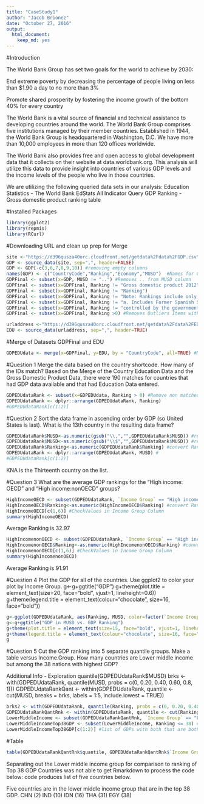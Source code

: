 ```yaml
---
title: "CaseStudy1"
author: "Jacob Brionez"
date: "October 27, 2016"
output: 
  html_document:
    keep_md: yes
---
```

#Introduction

The World Bank Group has set two goals for the world to achieve by 2030:

End extreme poverty by decreasing the percentage of people living on less than $1.90 a day to no more than 3%

Promote shared prosperity by fostering the income growth of the bottom 40% for every country

The World Bank is a vital source of financial and technical assistance to developing countries around the world. The World Bank Group comprises five institutions managed by their member countries.
Established in 1944, the World Bank Group is headquartered in Washington, D.C. We have more than 10,000 employees
in more than 120 offices worldwide.

The World Bank also provides free and open access to global development data that it collects on their website
at data.worldbank.org.  This analysis will utilize this data to provide insight into countries of various GDP
levels and the income levels of the people who live in those countries.  

We are utilizing the following queried data sets in our analysis:
Education Statistics - The World Bank EdStats All Indicator Query
GDP Ranking - Gross domestic product ranking table


#Installed Packages
```r
library(ggplot2)
library(repmis)
library(RCurl)
```

#Downloading URL and clean up prep for Merge
```r
site <-"https://d396qusza40orc.cloudfront.net/getdata%2Fdata%2FGDP.csv"
GDP <- source_data(site, sep=",", header=FALSE)
GDP <- GDP[-c(3,6,7,8,9,10)] #removing empty columns
names(GDP) <- c("CountryCode","Ranking","Economy","MUSD")  #Names for Columns
GDPFinal <- subset(x=GDP, MUSD != "..") #Removes .. from MUSD column
GDPFinal <- subset(x=GDPFinal, Ranking != "Gross domestic product 2012")
GDPFinal <- subset(x=GDPFinal, Ranking != "Ranking")
GDPFinal <- subset(x=GDPFinal, Ranking != "Note: Rankings include only those economies with confirmed GDP estimates. Figures in italics are for 2011 or 2010.")
GDPFinal <- subset(x=GDPFinal, Ranking != "a. Includes Former Spanish Sahara.  b. Excludes South Sudan  c. Covers mainland Tanzania only. d. Data are for the area")
GDPFinal <- subset(x=GDPFinal, Ranking != "controlled by the government of the Republic of Cyprus.   e. Excludes Abkhazia and South Ossetia.  f. Excludes Transnistria.")
GDPFinal <- subset(x=GDPFinal, Ranking >0) #Removes Outliers Items with no MUSD or that are not countries

urladdress <-"https://d396qusza40orc.cloudfront.net/getdata%2Fdata%2FEDSTATS_Country.csv"
EDU <- source_data(urladdress, sep=",", header=TRUE)
```
#Merge of Datasets GDPFinal and EDU
```r
GDPEDUdata <- merge(x=GDPFinal, y=EDU, by = "CountryCode", all=TRUE) #Merge of data by CountryCode
```
#Question 1
Merge the data based on the country shortcode. How many of the IDs match?
Based on the Merge of the Country Education Data and the Gross Domestic Product Data, there were 190 matches
for countries that had GDP data available and that had Education Data entered.
```r
GDPEDUdataRank <- subset(x=GDPEDUdata, Ranking > 0) #Remove non matched data
GDPEDUdataRank <- dplyr::arrange(GDPEDUdataRank, Ranking)
#GDPEDUdataRank[c(1:2)]
```
#Question 2
Sort the data frame in ascending order by GDP (so United States is last). What is the 13th
country in the resulting data frame?
```r
GDPEDUdataRank$MUSD<-as.numeric(gsub("\\,","",GDPEDUdataRank$MUSD)) #remove commas and change to numeric
GDPEDUdataRank$MUSD<-as.numeric(gsub("\\$","",GDPEDUdataRank$MUSD)) #remove Dollar signs and change to numeric
GDPEDUdataRank$Ranking<-as.numeric(GDPEDUdataRank$Ranking) #convert Rankings to Numeric
GDPEDUdataRank <- dplyr::arrange(GDPEDUdataRank, MUSD) #
#GDPEDUdataRank[c(1:2)]
```

KNA is the Thirteenth country on the list.

#Question 3
What are the average GDP rankings for the "High income: OECD" and "High income:nonOECD" groups?
```r
HighIncomeOECD <- subset(GDPEDUdataRank, `Income Group` == "High income: OECD")
HighIncomeOECD$Ranking<-as.numeric(HighIncomeOECD$Ranking) #convert Rankings to Numeric
HighIncomeOECD[c(1,6)] #CheckValues in Income Group Column
summary(HighIncomeOECD)
```
Average Ranking is 32.97
```r
HighIncomenonOECD <- subset(GDPEDUdataRank, `Income Group` == "High income: nonOECD")
HighIncomenonOECD$Ranking<-as.numeric(HighIncomenonOECD$Ranking) #convert Rankings to Numeric
HighIncomenonOECD[c(1,6)] #CheckValues in Income Group Column
summary(HighIncomenonOECD)
```
Average Ranking is 91.91

#Question 4
Plot the GDP for all of the countries. Use ggplot2 to color your plot by Income Group.
g<-g+ggtitle("GDP")
g+theme(plot.title = element_text(size=20, face="bold", vjust=1, lineheight=0.6))
g+theme(legend.title = element_text(colour="chocolate", size=16, face="bold"))
```r
g<-ggplot(GDPEDUdataRank, aes(Ranking, MUSD, color=factor(`Income Group`)))+geom_point()
g<-g+ggtitle("GDP in MUSD vs. GDP Ranking")
g+theme(plot.title = element_text(size=15, face="bold", vjust=1, lineheight=0.6))
g+theme(legend.title = element_text(colour="chocolate", size=16, face="bold"))
g
```

#Question 5
Cut the GDP ranking into 5 separate quantile groups. Make a table versus Income.Group.
How many countries are Lower middle income but among the 38 nations with highest GDP?

Additional Info - Exploration
quantile(GDPEDUdataRank$MUSD)
brks <- with(GDPEDUdataRank, quantile(MUSD, probs = c(0, 0.20, 0.40, 0.60, 0.8, 1)))
GDPEDUdataRankQant <- within(GDPEDUdataRank, quantile <- cut(MUSD, breaks = brks, labels = 1:5, include.lowest = TRUE))


```r
brks2 <- with(GDPEDUdataRank, quantile(Ranking, probs = c(0, 0.20, 0.40, 0.60, 0.8, 1)))
GDPEDUdataRankQantRnk <- within(GDPEDUdataRank, quantile <- cut(Ranking, breaks = brks2, labels = 1:5, include.lowest = TRUE))
LowerMiddleIncome <- subset(GDPEDUdataRankQantRnk, `Income Group` == "Lower middle income") #create subset for Lower Middle Income
LowerMiddleIncomeTop38GDP <- subset(LowerMiddleIncome, Ranking <= 38) #create additional subset with top 38 GDPs
LowerMiddleIncomeTop38GDP[c(1:2)] #list of GDPs with both that are both in the lower Middle income group and in top 38 GDPs
```
#Table
```r
table(GDPEDUdataRankQantRnk$quantile, GDPEDUdataRankQantRnk$`Income Group`, exclude = NULL)
```

Separating out the Lower middle income group for comparison to ranking of Top 38 GDP Countries
was not able to get Rmarkdown to process the code below: code produces list of five countries below.

Five countries are in the lower middle income group that are in the top 38 GDP.
CHN (2)
IND (10)
IDN (16)
THA (31)
EGY (38)

